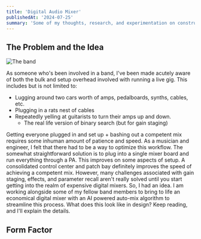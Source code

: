 ```yaml
---
title: 'Digital Audio Mixer'
publishedAt: '2024-07-25'
summary: 'Some of my thoughts, research, and experimentation on constructing a digital audio mixer'
---
```


## The Problem and the Idea

![The band](../assets/Band.jpg)

As someone who's been involved in a band, I've been made acutely aware of both the bulk and setup overhead involved with running a live gig. 
This includes but is not limited to: 
* Lugging around two cars worth of amps, pedalboards, synths, cables, etc.
* Plugging in a rats nest of cables
* Repeatedly yelling at guitarists to turn their amps up and down. 
    * The real life version of binary search (but for gain staging)

Getting everyone plugged in and set up + bashing out a competent mix requires some inhuman amount of patience and speed. As a musician and engineer, I felt that there had to be a way to optimize this workflow. 
The somewhat straightforward solution is to plug into a single mixer board and run everything through a PA. This improves on some aspects of setup. A consolidated control center and patch bay definitely improves the speed
of achieving a competent mix. However, many challenges associated with gain staging, effects, and parameter recall aren't really solved until you start getting into the realm of expensive digital mixers. 
So, I had an idea. I am working alongside some of my fellow band members to bring to life an economical digital mixer with an AI powered auto-mix algorithm to streamline this process. What does this look like in design? 
Keep reading, and I'll explain the details. 

## Form Factor








